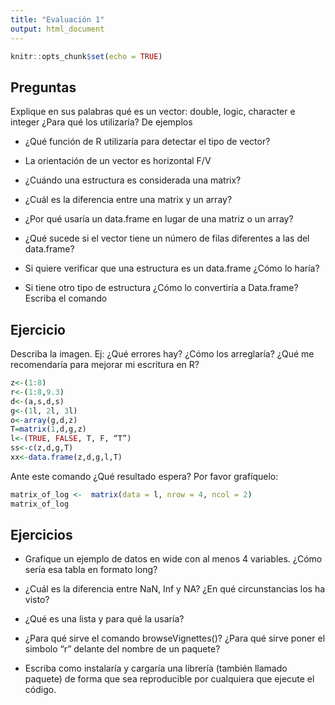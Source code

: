 ```yaml
---
title: "Evaluación 1"
output: html_document
---
```


```r
knitr::opts_chunk$set(echo = TRUE)
```

## Preguntas


Explique en sus palabras qué es un vector: double, logic, character e integer ¿Para qué los utilizaría? De ejemplos

- ¿Qué función de R utilizaría para detectar el tipo de vector?

- La orientación de un vector es horizontal F/V

- ¿Cuándo una estructura es considerada una matrix?

- ¿Cuál es la diferencia entre una matrix y un array?

- ¿Por qué usaría un data.frame en lugar de una matriz o un array?

- ¿Qué sucede si el vector tiene un número de filas diferentes a las del data.frame?

- Si quiere verificar que una estructura es un data.frame ¿Cómo lo haría?

- Si tiene otro tipo de estructura ¿Cómo lo convertiría a Data.frame? Escriba el comando

## Ejercicio

Describa la imagen. Ej: ¿Qué errores hay? ¿Cómo los arreglaría? ¿Qué me recomendaría para mejorar mi escritura en R? 


```r
z<-(1:8)
r<-(1:8,9.3)
d<-(a,s,d,s)
g<-(1l, 2l, 3l)
o<-array(g,d,z)
T=matrix(1,d,g,z)
l<-(TRUE, FALSE, T, F, “T”)
ss<-c(z,d,g,T)
xx<-data.frame(z,d,g,l,T)

```



Ante este comando ¿Qué resultado espera? Por favor grafíquelo: 

```r
matrix_of_log <-  matrix(data = l, nrow = 4, ncol = 2)
matrix_of_log

```



## Ejercicios 

- Grafique un ejemplo de datos en wide con al menos 4 variables. ¿Cómo sería esa tabla en formato long?

- ¿Cuál es la diferencia entre NaN, Inf y NA? ¿En qué circunstancias los ha visto?

- ¿Qué es una lista y para qué la usaría?

- ¿Para qué sirve el comando browseVignettes()? ¿Para qué sirve poner el simbolo "r" delante del nombre de un paquete?

- Escriba como instalaría y cargaría una librería (también llamado paquete) de forma que sea reproducible por cualquiera que ejecute el código.

